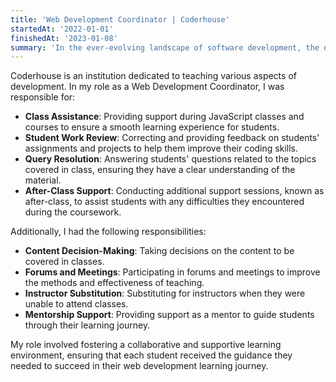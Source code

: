 ```yaml
---
title: 'Web Development Coordinator | Coderhouse'
startedAt: '2022-01-01'
finishedAt: '2023-01-08'
summary: 'In the ever-evolving landscape of software development, the debate between dynamic and static typing continues to be a hot topic.'
---
```


Coderhouse is an institution dedicated to teaching various aspects of development. In my role as a Web Development Coordinator, I was responsible for:

- **Class Assistance**: Providing support during JavaScript classes and courses to ensure a smooth learning experience for students.
- **Student Work Review**: Correcting and providing feedback on students' assignments and projects to help them improve their coding skills.
- **Query Resolution**: Answering students' questions related to the topics covered in class, ensuring they have a clear understanding of the material.
- **After-Class Support**: Conducting additional support sessions, known as after-class, to assist students with any difficulties they encountered during the coursework.

Additionally, I had the following responsibilities:

- **Content Decision-Making**: Taking decisions on the content to be covered in classes.
- **Forums and Meetings**: Participating in forums and meetings to improve the methods and effectiveness of teaching.
- **Instructor Substitution**: Substituting for instructors when they were unable to attend classes.
- **Mentorship Support**: Providing support as a mentor to guide students through their learning journey.

My role involved fostering a collaborative and supportive learning environment, ensuring that each student received the guidance they needed to succeed in their web development learning journey.
